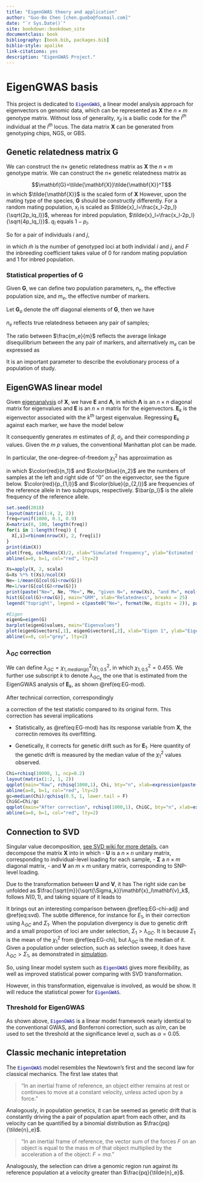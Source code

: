 ```yaml
--- 
title: "EigenGWAS theory and application"
author: "Guo-Bo Chen [chen.guobo@foxmail.com]"
date: "`r Sys.Date()`"
site: bookdown::bookdown_site
documentclass: book
bibliography: [book.bib, packages.bib]
biblio-style: apalike
link-citations: yes
description: "EigenGWAS Project."
---
```


# EigenGWAS basis {#ch:basis}

This project is dedicated to <font color="navy">`EigenGWAS`</font>, a linear model analysis approach for eigenvectors on genomic data, which can be represented as $\mathbf{X}$ the $n \times m$ genotype matrix. Without loss of generality, $x_{jl}$ is a biallic code for the $i^{th}$ individual at the $l^{th}$ locus. The data matrix $\mathbf{X}$ can be generated from genotyping chips, NGS, or GBS.

## Genetic relatedness matrix $\mathbf{G}$

We can construct the $n\times$ genetic relatedness matrix as
$\mathbf{X}$ the $n\times m$ genotype matrix. We can construct the $n\times$ genetic relatedness matrix as

$$\mathbf{G}=\tilde{\mathbf{X}}\tilde{\mathbf{X}}^T$$
in which $\tilde{\mathbf{X}}$ is the scaled form of $\mathbf{X}$
However, upon the mating type of the species, $\mathbf{G}$ should be constructly differently. For a random mating population, $x_l$ is scaled as $\tilde{x}_l=\frac{x_l-2p_l}{\sqrt{2p_lq_l}}$, whereas for inbred population, $\tilde{x}_l=\frac{x_l-2p_l}{\sqrt{4p_lq_l}}$. $q_l$ equals $1-p_l$.

So for a pair of individuals $i$ and $j$, 

\begin{equation}
G_{ij}=\frac{1}{\tilde{m}}\sum_l^{\tilde{m}}\frac{(x_{il}-2p_l)(x_{jl}-2p_l)}{2(1+F)p_lq_l} (\#eq:G)
\end{equation}

in which $\tilde{m}$ is the number of genotyped loci at both individal $i$ and $j$, and $F$ the inbreeding coefficient takes value of 0 for random mating population and 1 for inbred population.


### Statistical properties of $\mathbf{G}$

Given $\mathbf{G}$, we can define two population parameters, $n_e$, the effective population size, and $m_e$, the effective number of markers.

Let $\mathbf{G}_o$ denote the off diagonal elements of $\mathbf{G}$, then we have 

\begin{equation}
n_e=\frac{-1}{mean(\mathbf{G}_o)} (\#eq:Ne)
\end{equation}
$n_e$ reflects true relatedness between any pair of samples; 

\begin{equation}
m_e=\frac{1}{Var(\mathbf{G}_o)}  (\#eq:Me1)
\end{equation}
The ratio between $\frac{m_e}{m}$ reflects the average linkage disequilibrium between the any pair of markers, and alternatively $m_e$ can be expressed as

\begin{equation}
m_e=\frac{\sum_{i=1}^m\sum_{j=1}^m\rho_{ij}^2}{m^2}=\bar{\rho}^2 (\#eq:Me2)
\end{equation}

It is an important parameter to describe the evolutionary process of a population of study.

## EigenGWAS linear model
Given [eigenanalysis](https://en.wikipedia.org/wiki/Eigenvalues_and_eigenvectors) of $\mathbf{X}$, we have $\mathbf{E}$ and $\mathbf{\Lambda}$, in which $\mathbf{\Lambda}$ is an $n \times n$ diagonal matrix for eigenvalues and $\mathbf{E}$ is an $n \times n$  matrix for the eigenvectors. $\mathbf{E}_k$ is the eigenvector associated with the $k^{th}$ largest eigenvalue. Regressing $\mathbf{E}_k$ against each marker, we have the model below

\begin{equation}
\mathbf{E}_k=a+\beta_j\mathbf{x}_i+e (\#eq:EG-mod)
\end{equation}

It consequently generates $m$ estimates of $\beta$, $\sigma_j$, and their corresponding $p$ values. Given the $m$ $p$ values, the conventional 
Manhattan plot can be made.

In particular, the one-degree-of-freedom $\chi^2_1$ has approximation as

\begin{equation}
4\frac{\color{red}{n_1}\color{blue}{n_2}}{n}\frac{(\color{red}{p_{1,l}}-\color{blue}{p_{2,l}})^2}{\bar{p}_l\bar{q}_l}=4n\omega_1 \omega_2 F_{st}^N=nF_{st}^W (\#eq:EG-chi)
\end{equation}

in which $\color{red}{n_1}$ and $\color{blue}{n_2}$ are the numbers of samples at the left and right side of "0" on the eigenvector, see the figure below. $\color{red}{p_{1,l}}$ and $\color{blue}{p_{2,l}}$ are frequencies of the reference allele in two subgroups, respectively. $\bar{p_l}$ is the allele frequency of the reference allele.

```r
set.seed(2018)
layout(matrix(1:4, 2, 2))
freq=runif(1000, 0.1, 0.9)
X=matrix(0, 100, length(freq))
for(i in 1:length(freq)) {
  X[,i]=rbinom(nrow(X), 2, freq[i])
}
print(dim(X))
plot(freq, colMeans(X)/2, xlab="Simulated frequency", ylab="Estimated frequency", bty='n', pch=16, cex=0.5)
abline(a=0, b=1, col="red", lty=2)

Xs=apply(X, 2, scale)
G=Xs %*% t(Xs)/ncol(X)
Ne=-1/mean(G[col(G)<row(G)])
Me=1/var(G[col(G)<row(G)])
print(paste("Ne=", Ne, "Me=", Me, "given N=", nrow(Xs), "and M=", ncol(Xs)))
hist(G[col(G)<row(G)], main="GRM", xlab="Relatedness", breaks = 25)
legend("topright", legend = c(paste0("Ne=", format(Ne, digits = 2)), paste0("Me=", format(Me, digits = 2)) ), bty = 'n')

#Eigen
eigenG=eigen(G)
barplot(eigenG$values, main="Eigenvalues")
plot(eigenG$vectors[,1], eigenG$vectors[,2], xlab="Eigen 1", ylab="Eigen 2", bty='n', main="Eigenspace", pch=16, cex=0.5, col=ifelse(eigenG$vectors[,1]>0, "red", "blue"))
abline(v=0, col="grey", lty=2)
```

### $\lambda_{GC}$ correction
We can define $\lambda_{GC}=\chi^2_{1,median(p)}/\chi^2_{1,0.5}$, in which $\chi^2_{1,0.5}=0.455$. We further use subscript $k$ to denote $\lambda_{GC_k}$ the one that is estimated from the EigenGWAS analysis of $\mathbf{E}_k$, as shown \@ref(eq:EG-mod).

After technical correction, correspondingly 

\begin{equation}
\tilde\chi^2_1=\chi^2_1/\lambda_{GC} (\#eq:EG-chi-adj)
\end{equation}

a correction of the test statistic compared to its original form. This correction has several implications

- Statistically, as \@ref(eq:EG-mod) has its response variable from $\mathbf{X}$, the correctin removes its overfitting.

- Genetically, it corrects for genetic drift such as for $\mathbf{E}_1$. Here quantity of the genetic drift is measured by the median value of the $\chi^2_1$ values observed.


```r
Chi=rchisq(10000, 1, ncp=0.2)
layout(matrix(1:2, 1, 2))
qqplot(main="Raw", rchisq(1000,1), Chi, bty="n", xlab=expression(paste("Theoretical ",chi[1]^2)), ylab=expression(paste("Observed ",chi[1]^2)), pch=16, cex=0.5)
abline(a=0, b=1, col="red", lty=2)
gc=median(Chi)/qchisq(0.5, 1, lower.tail = F)
ChiGC=Chi/gc
qqplot(main="After correction", rchisq(1000,1), ChiGC, bty="n", xlab=expression(paste("Theoretical ",chi[1]^2)), ylab=expression(paste("Observed ",chi[1]^2)), pch=16, cex=0.5)
abline(a=0, b=1, col="red", lty=2)
```

## Connection to SVD
Singular value decomposition, [see SVD wiki for more details](https://en.wikipedia.org/wiki/Singular_value_decomposition), can decompose the matrix $\mathbf{X}$ into
\begin{equation}
\mathbf{X}=\mathbf{U\Sigma V} (\#eq:SVD)
\end{equation}
in which 
- $\mathbf{U}$ is a $n\times n$ unitary matrix, corresponding to individual-level loading for each sample,
- $\mathbf{\Sigma}$ a $n\times m$ diagonal matrix, 
- and $\mathbf{V}$ an $m\times m$ unitary matrix, corresponding to SNP-level loading.

Due to the transformation between $\mathbf{U}$ and $\mathbf{V}$, it has 
\begin{equation}
\mathbf{U}=\mathbf{\tilde{X}V\Sigma}^{-1} (\#eq:svd)
\end{equation}
The right side can be unfolded as $\frac{\sqrt{m}}{\sqrt{\Sigma_k}}\mathbf{x}_l\mathbf{v}_k$, follows $N(0,1)$, and taking square of it leads to 
\begin{equation}
(\frac{\sqrt{m}}{\sqrt{\Sigma_k}}\mathbf{\tilde{x}}_l\mathbf{v}_k)^2 \sim \chi^2_1 (\#eq:chi-svd)
\end{equation}

It brings out an interesting comparison between \@ref(eq:EG-chi-adj) and \@ref(eq:svd).
The subtle difference, for instance for $E_1$, in their correction using $\lambda_{GC}$ and $\Sigma_1$. When the population divergency is due to genetic drift and a small proportion of loci are under selection,  $\Sigma_1 \gt \lambda_{GC}$. It is because $\Sigma_1$ is the mean of the $\chi^2_1$ from \@ref(eq:EG-chi), but $\lambda_{GC}$ is the median of it. Given a population under selection, such as selection sweep, it does have $\lambda_{GC} \gt \Sigma_1$, as demonstrated in [simulation](http://rpubs.com/gc5k/EigenGWAScore).

So, using linear model system such as <font color="navy">`EigenGWAS`</font> gives more flexibility, as well as improved statistical power comparing with SVD transformation.

However, in this transformation, eigenvalue is involved, as would be show. It will reduce the statistical power for <font color="navy">`EigenGWAS`</font>.

### Threshold for EigenGWAS
As shown above, <font color="navy">`EigenGWAS`</font> is a linear model framework nearly identical to the conventional GWAS, and Bonferroni correction, such as $\alpha/m$, can be used to set the threshold at the significance level $\alpha$, such as $\alpha=0.05$.

## Classic mechanic intepretation
The <font color="navy">`EigenGWAS`</font> model resembles the Newtown's first and the second law for classical mechanics. The first law states that 

>"In an inertial frame of reference, an object either remains at rest or continues to move at a constant velocity, unless acted upon by a force."

Analogously, in population genetics, it can be seemed as genetic drift that is constantly driving the a pair of population apart from each other, and its velocity can be quantified by a binomial distribution as $\frac{pq}{\tilde{n}_e}$.

>"In an inertial frame of reference, the vector sum of the forces $F$ on an object is equal to the mass m of that object multiplied by the acceleration a of the object: $F = ma$."

Analogously, the selection can drive a genomic region run against its reference population at a velocity greater than $\frac{pq}{\tilde{n}_e}$.
